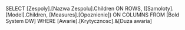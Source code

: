 
SELECT
[Zespoly].[Nazwa Zespolu].Children ON ROWS,
([Samoloty].[Model].Children, [Measures].[Opoznienie]) ON COLUMNS
FROM [Bold System DW]
WHERE [Awarie].[Krytycznosc].&[Duza awaria]